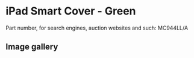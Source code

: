 
# iPad Smart Cover - Green

Part number, for search engines, auction websites and such: MC944LL/A

## Image gallery

<div style={{ width: "768px" }}>
  <GalleryComponent
    images={[
      {
        original: "/everysource/MC944.webp",
        thumbnail: "/everypreview/MC944.webp",
      },
      {
        original: "/everysource/MC944_AV1_BLACK.webp",
        thumbnail: "/everypreview/MC944_AV1_BLACK.webp",
      },
      {
        original: "/everysource/MC944_AV1_WHITE.webp",
        thumbnail: "/everypreview/MC944_AV1_WHITE.webp",
      },
      {
        original: "/everysource/MC944_AV2_BLACK.webp",
        thumbnail: "/everypreview/MC944_AV2_BLACK.webp",
      },
      {
        original: "/everysource/MC944_AV2_WHITE.webp",
        thumbnail: "/everypreview/MC944_AV2_WHITE.webp",
      },
      {
        original: "/everysource/MC944_AV3_BLACK.webp",
        thumbnail: "/everypreview/MC944_AV3_BLACK.webp",
      },
      {
        original: "/everysource/MC944_AV3_WHITE.webp",
        thumbnail: "/everypreview/MC944_AV3_WHITE.webp",
      },
      {
        original: "/everysource/MC944_AV4_BLACK.webp",
        thumbnail: "/everypreview/MC944_AV4_BLACK.webp",
      },
      {
        original: "/everysource/MC944_AV4_WHITE.webp",
        thumbnail: "/everypreview/MC944_AV4_WHITE.webp",
      },
      {
        original: "/everysource/MC944_AV5.webp",
        thumbnail: "/everypreview/MC944_AV5.webp",
      }
    ]}
  />
</div>